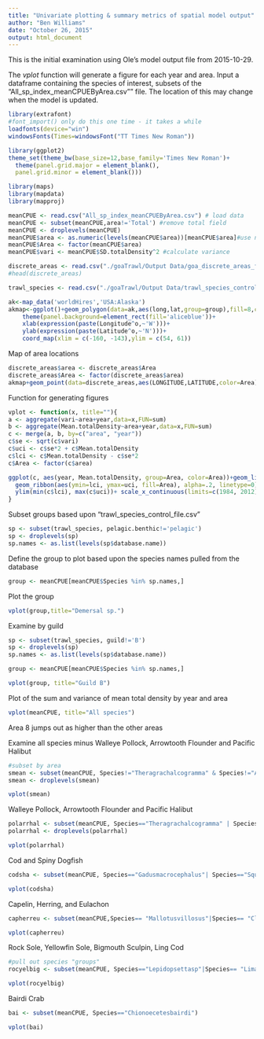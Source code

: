 ```yaml
---
title: "Univariate plotting & summary metrics of spatial model output"
author: "Ben Williams"
date: "October 26, 2015"
output: html_document
---
```

This is the initial examination using Ole's model output file from 2015-10-29.

The *vplot* function will generate a figure for each year and area. Input a dataframe containing the species of interest, subsets of the "All_sp_index_meanCPUEByArea.csv"" file. The location of this may change when the model is updated.

```r
library(extrafont)
#font_import() only do this one time - it takes a while
loadfonts(device="win")
windowsFonts(Times=windowsFont("TT Times New Roman"))

library(ggplot2)
theme_set(theme_bw(base_size=12,base_family='Times New Roman')+ 
  theme(panel.grid.major = element_blank(),
  panel.grid.minor = element_blank()))

library(maps)
library(mapdata)
library(mapproj)
```

```r
meanCPUE <- read.csv("All_sp_index_meanCPUEByArea.csv") # load data
meanCPUE <- subset(meanCPUE,area!='Total') #remove total field
meanCPUE <- droplevels(meanCPUE) 
meanCPUE$area <- as.numeric(levels(meanCPUE$area))[meanCPUE$area]#use numeric/factor conventions
meanCPUE$Area <- factor(meanCPUE$area)
meanCPUE$vari <- meanCPUE$SD.totalDensity^2 #calculate variance

discrete_areas <- read.csv("./goaTrawl/Output Data/goa_discrete_areas_for_comparison(50_to_150m).csv")
#head(discrete_areas)

trawl_species <- read.csv("./goaTrawl/Output Data/trawl_species_control_file.csv")
```

```r
ak<-map_data('worldHires','USA:Alaska')
akmap<-ggplot()+geom_polygon(data=ak,aes(long,lat,group=group),fill=8,color="black")+
    theme(panel.background=element_rect(fill='aliceblue'))+
    xlab(expression(paste(Longitude^o,~'W')))+
    ylab(expression(paste(Latitude^o,~'N')))+
    coord_map(xlim = c(-160, -143),ylim = c(54, 61))
```

Map of area locations

```r
discrete_areas$area <- discrete_areas$Area
discrete_areas$Area <- factor(discrete_areas$area)
akmap+geom_point(data=discrete_areas,aes(LONGITUDE,LATITUDE,color=Area))
```

Function for generating figures

```r
vplot <- function(x, title=""){
a <- aggregate(vari~area+year,data=x,FUN=sum)
b <- aggregate(Mean.totalDensity~area+year,data=x,FUN=sum)
c <- merge(a, b, by=c("area", "year"))
c$se <- sqrt(c$vari)
c$uci <- c$se*2 + c$Mean.totalDensity
c$lci <- c$Mean.totalDensity - c$se*2
c$Area <- factor(c$area)

ggplot(c, aes(year, Mean.totalDensity, group=Area, color=Area))+geom_line()+
  geom_ribbon(aes(ymin=lci, ymax=uci, fill=Area), alpha=.2, linetype=0)+
  ylim(min(c$lci), max(c$uci))+ scale_x_continuous(limits=c(1984, 2012), breaks=seq(1984,2012,2))+ggtitle(title)
}
```

Subset groups based upon "trawl_species_control_file.csv"
```r
sp <- subset(trawl_species, pelagic.benthic!='pelagic')
sp <- droplevels(sp)
sp.names <- as.list(levels(sp$database.name))
```

Define the group to plot based upon the species names pulled from the database
```r
group <- meanCPUE[meanCPUE$Species %in% sp.names,]
```

Plot the group

```r
vplot(group,title="Demersal sp.")
```

Examine by guild
```r
sp <- subset(trawl_species, guild!='B')
sp <- droplevels(sp)
sp.names <- as.list(levels(sp$database.name))

group <- meanCPUE[meanCPUE$Species %in% sp.names,]

vplot(group, title="Guild B")
```


Plot of the sum and variance of mean total density by year and area
```r
vplot(meanCPUE, title="All species")
```

Area 8 jumps out as higher than the other areas


Examine all species minus Walleye Pollock, Arrowtooth Flounder and Pacific Halibut

```r
#subset by area
smean <- subset(meanCPUE, Species!="Theragrachalcogramma" & Species!="Atheresthesstomias"& Species!="Hippoglossoideselassodon")
smean <- droplevels(smean)

vplot(smean)
```


Walleye Pollock, Arrowtooth Flounder and Pacific Halibut

```r
polarrhal <- subset(meanCPUE, Species=="Theragrachalcogramma" | Species== "Atheresthesstomias" | Species!="Hippoglossoideselassodon" )
polarrhal <- droplevels(polarrhal)

vplot(polarrhal)
```

Cod and Spiny Dogfish

```r
codsha <- subset(meanCPUE, Species=="Gadusmacrocephalus"| Species=="Squalusacanthias")

vplot(codsha)
```

Capelin, Herring, and Eulachon

```r
capherreu <- subset(meanCPUE,Species== "Mallotusvillosus"|Species== "Clupeapallasi" | Species=="Thaleichthyspacificus")

vplot(capherreu)
```

Rock Sole, Yellowfin Sole, Bigmouth Sculpin, Ling Cod

```r
#pull out species "groups"
rocyelbig <- subset(meanCPUE, Species=="Lepidopsettasp"|Species== "Limandaaspera"|Species== "Hemitripterusbolini" | Species == "Ophiodonelongatus" |Species =="Dasycottussetiger" | Species=="Hemilepidotus Jordani")

vplot(rocyelbig)
```

Bairdi Crab

```r
bai <- subset(meanCPUE, Species=="Chionoecetesbairdi")

vplot(bai)
```
